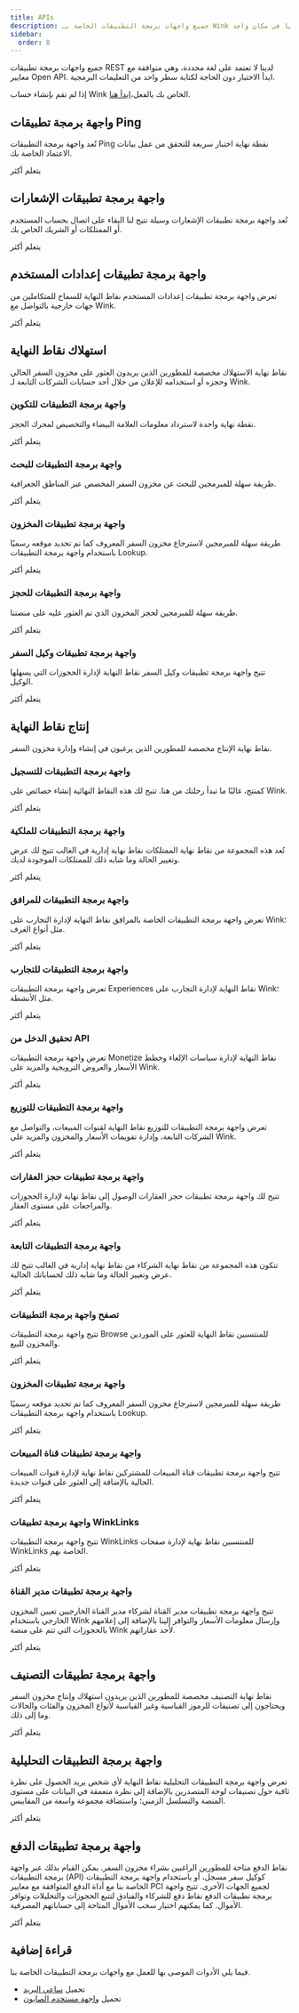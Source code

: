 ```yaml
---
title: APIs
description: جميع واجهات برمجة التطبيقات الخاصة بـ Wink يمكن الوصول إليها في مكان واحد.
sidebar:
  order: 8
---
```


جميع واجهات برمجة تطبيقات REST لدينا لا تعتمد على لغة محددة، وهي متوافقة مع معايير Open API. ابدأ الاختبار دون الحاجة لكتابة سطر واحد من التعليمات البرمجية.

إذا لم تقم بإنشاء حساب Wink الخاص بك بالفعل،[ابدأ هنا](/user/register).

## واجهة برمجة تطبيقات Ping

تُعد واجهة برمجة التطبيقات Ping نقطة نهاية اختبار سريعة للتحقق من عمل بيانات الاعتماد الخاصة بك.

<LinkButton href="https://docs.wink.travel/ping" variant="secondary" icon="external" target="_blank">
  يتعلم أكثر
</LinkButton>


## واجهة برمجة تطبيقات الإشعارات

تُعد واجهة برمجة تطبيقات الإشعارات وسيلة تتيح لنا البقاء على اتصال بحساب المستخدم أو الممتلكات أو الشريك الخاص بك.

<LinkButton href="https://docs.wink.travel/notifications" variant="secondary" icon="external" target="_blank">
  يتعلم أكثر
</LinkButton>


## واجهة برمجة تطبيقات إعدادات المستخدم

تعرض واجهة برمجة تطبيقات إعدادات المستخدم نقاط النهاية للسماح للمتكاملين من جهات خارجية بالتواصل مع Wink.

<LinkButton href="https://docs.wink.travel/user-settings" variant="secondary" icon="external" target="_blank">
  يتعلم أكثر
</LinkButton>


## استهلاك نقاط النهاية

نقاط نهاية الاستهلاك مخصصة للمطورين الذين يريدون العثور على مخزون السفر الحالي وحجزه أو استخدامه للإعلان من خلال أحد حسابات الشركات التابعة لـ Wink.

### واجهة برمجة التطبيقات للتكوين

نقطة نهاية واحدة لاسترداد معلومات العلامة البيضاء والتخصيص لمحرك الحجز.

<LinkButton href="https://docs.wink.travel/engine-client" variant="secondary" icon="external" target="_blank">
  يتعلم أكثر
</LinkButton>


### واجهة برمجة التطبيقات للبحث

طريقة سهلة للمبرمجين للبحث عن مخزون السفر المخصص عبر المناطق الجغرافية.

<LinkButton href="https://docs.wink.travel/lookup" variant="secondary" icon="external" target="_blank">
  يتعلم أكثر
</LinkButton>


### واجهة برمجة تطبيقات المخزون

طريقة سهلة للمبرمجين لاسترجاع مخزون السفر المعروف كما تم تحديد موقعه رسميًا باستخدام واجهة برمجة التطبيقات Lookup.

<LinkButton href="https://docs.wink.travel/inventory" variant="secondary" icon="external" target="_blank">
  يتعلم أكثر
</LinkButton>


### واجهة برمجة التطبيقات للحجز

طريقة سهلة للمبرمجين لحجز المخزون الذي تم العثور عليه على منصتنا.

<LinkButton href="https://docs.wink.travel/booking" variant="secondary" icon="external" target="_blank">
  يتعلم أكثر
</LinkButton>


### واجهة برمجة تطبيقات وكيل السفر

تتيح واجهة برمجة تطبيقات وكيل السفر نقاط النهاية لإدارة الحجوزات التي يسهلها الوكيل.

<LinkButton href="https://docs.wink.travel/travel-agent" variant="secondary" icon="external" target="_blank">
  يتعلم أكثر
</LinkButton>


## إنتاج نقاط النهاية

نقاط نهاية الإنتاج مخصصة للمطورين الذين يرغبون في إنشاء وإدارة مخزون السفر.

### واجهة برمجة التطبيقات للتسجيل

كمنتج، غالبًا ما تبدأ رحلتك من هنا. تتيح لك هذه النقاط النهائية إنشاء خصائص على Wink.

<LinkButton href="https://docs.wink.travel/extranet/property/register" variant="secondary" icon="external" target="_blank">
  يتعلم أكثر
</LinkButton>


### واجهة برمجة التطبيقات للملكية

تُعد هذه المجموعة من نقاط نهاية الممتلكات نقاط نهاية إدارية في الغالب تتيح لك عرض وتغيير الحالة وما شابه ذلك للممتلكات الموجودة لديك.

<LinkButton href="https://docs.wink.travel/extranet/property" variant="secondary" icon="external" target="_blank">
  يتعلم أكثر
</LinkButton>


### واجهة برمجة التطبيقات للمرافق

تعرض واجهة برمجة التطبيقات الخاصة بالمرافق نقاط النهاية لإدارة التجارب على Wink؛ مثل أنواع الغرف.

<LinkButton href="https://docs.wink.travel/extranet/facilities" variant="secondary" icon="external" target="_blank">
  يتعلم أكثر
</LinkButton>


### واجهة برمجة التطبيقات للتجارب

تعرض واجهة برمجة التطبيقات Experiences نقاط النهاية لإدارة التجارب على Wink؛ مثل الأنشطة.

<LinkButton href="https://docs.wink.travel/extranet/experiences" variant="secondary" icon="external" target="_blank">
  يتعلم أكثر
</LinkButton>


### تحقيق الدخل من API

تعرض واجهة برمجة التطبيقات Monetize نقاط النهاية لإدارة سياسات الإلغاء وخطط الأسعار والعروض الترويجية والمزيد على Wink.

<LinkButton href="https://docs.wink.travel/extranet/monetize" variant="secondary" icon="external" target="_blank">
  يتعلم أكثر
</LinkButton>


### واجهة برمجة التطبيقات للتوزيع

تعرض واجهة برمجة التطبيقات للتوزيع نقاط النهاية لقنوات المبيعات، والتواصل مع الشركات التابعة، وإدارة تقويمات الأسعار والمخزون والمزيد على Wink.

<LinkButton href="https://docs.wink.travel/extranet/distribution" variant="secondary" icon="external" target="_blank">
  يتعلم أكثر
</LinkButton>


### واجهة برمجة تطبيقات حجز العقارات

تتيح لك واجهة برمجة تطبيقات حجز العقارات الوصول إلى نقاط نهاية لإدارة الحجوزات والمراجعات على مستوى العقار.

<LinkButton href="https://docs.wink.travel/extranet/booking" variant="secondary" icon="external" target="_blank">
  يتعلم أكثر
</LinkButton>


### واجهة برمجة التطبيقات التابعة

تتكون هذه المجموعة من نقاط نهاية الشركاء من نقاط نهاية إدارية في الغالب تتيح لك عرض وتغيير الحالة وما شابه ذلك لحساباتك الحالية.

<LinkButton href="https://docs.wink.travel/affiliate" variant="secondary" icon="external" target="_blank">
  يتعلم أكثر
</LinkButton>


### تصفح واجهة برمجة التطبيقات

تتيح واجهة برمجة التطبيقات Browse للمنتسبين نقاط النهاية للعثور على الموردين والمخزون للبيع.

<LinkButton href="https://docs.wink.travel/affiliate/browse" variant="secondary" icon="external" target="_blank">
  يتعلم أكثر
</LinkButton>


### واجهة برمجة تطبيقات المخزون

طريقة سهلة للمبرمجين لاسترجاع مخزون السفر المعروف كما تم تحديد موقعه رسميًا باستخدام واجهة برمجة التطبيقات Lookup.

<LinkButton href="https://docs.wink.travel/affiliate/inventory" variant="secondary" icon="external" target="_blank">
  يتعلم أكثر
</LinkButton>


### واجهة برمجة تطبيقات قناة المبيعات

تتيح واجهة برمجة تطبيقات قناة المبيعات للمشتركين نقاط نهاية لإدارة قنوات المبيعات الحالية بالإضافة إلى العثور على قنوات جديدة.

<LinkButton href="https://docs.wink.travel/affiliate/sales-channel" variant="secondary" icon="external" target="_blank">
  يتعلم أكثر
</LinkButton>


### واجهة برمجة تطبيقات WinkLinks

تتيح واجهة برمجة التطبيقات WinkLinks للمنتسبين نقاط نهاية لإدارة صفحات WinkLinks الخاصة بهم.

<LinkButton href="https://docs.wink.travel/affiliate/winklinks" variant="secondary" icon="external" target="_blank">
  يتعلم أكثر
</LinkButton>


### واجهة برمجة تطبيقات مدير القناة

تتيح واجهة برمجة تطبيقات مدير القناة لشركاء مدير القناة الخارجيين تعيين المخزون الخارجي باستخدام Wink وإرسال معلومات الأسعار والتوافر إلينا بالإضافة إلى إعلامهم بالحجوزات التي تتم على منصة Wink لأحد عقاراتهم.

<LinkButton href="https://docs.wink.travel/channel-manager" variant="secondary" icon="external" target="_blank">
  يتعلم أكثر
</LinkButton>


## واجهة برمجة تطبيقات التصنيف

نقاط نهاية التصنيف مخصصة للمطورين الذين يريدون استهلاك وإنتاج مخزون السفر ويحتاجون إلى تصنيفات للرموز القياسية وغير القياسية لأنواع المخزون والفئات والحالات وما إلى ذلك.

<LinkButton href="https://docs.wink.travel/reference" variant="secondary" icon="external" target="_blank">
  يتعلم أكثر
</LinkButton>


## واجهة برمجة التطبيقات التحليلية

تعرض واجهة برمجة التطبيقات التحليلية نقاط النهاية لأي شخص يريد الحصول على نظرة ثاقبة حول تصنيفات لوحة المتصدرين بالإضافة إلى نظرة متعمقة في البيانات على مستوى المنصة والتسلسل الزمني؛ واستضافة مجموعة واسعة من المقاييس.

<LinkButton href="https://docs.wink.travel/analytics" variant="secondary" icon="external" target="_blank">
  يتعلم أكثر
</LinkButton>


## واجهة برمجة تطبيقات الدفع

نقاط الدفع متاحة للمطورين الراغبين بشراء مخزون السفر. يمكن القيام بذلك عبر واجهة برمجة التطبيقات (API) كوكيل سفر مسجل، أو باستخدام واجهة برمجة التطبيقات الخاصة بنا مع أداة الدفع المتوافقة مع معايير PCI لجميع الجهات الأخرى. تتيح واجهة برمجة تطبيقات الدفع نقاط دفع للشركاء والفنادق لتتبع الحجوزات والتحليلات وتوافر الأموال. كما يمكنهم اختيار سحب الأموال المتاحة إلى حساباتهم المصرفية.

<LinkButton href="https://docs.wink.travel/payment" variant="secondary" icon="external" target="_blank">
  يتعلم أكثر
</LinkButton>


## قراءة إضافية

فيما يلي الأدوات الموصى بها للعمل مع واجهات برمجة التطبيقات الخاصة بنا.

* تحميل [ساعي البريد](https://www.postman.com)
* تحميل [واجهة مستخدم الصابون](https://www.soapui.org)

